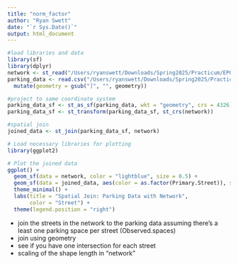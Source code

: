 ```yaml
---
title: "norm_factor"
author: "Ryan Swett"
date: "`r Sys.Date()`"
output: html_document
---
```


```r
#load libraries and data
library(sf)
library(dplyr)
network <- st_read("/Users/ryanswett/Downloads/Spring2025/Practicum/EPCenterline.geojson")
parking_data <- read.csv("/Users/ryanswett/Downloads/Spring2025/Practicum/Combined_Parking_Data.csv") %>%
  mutate(geometry = gsub("]", "", geometry))
```

```r
#project to same coordinate system
parking_data_sf <- st_as_sf(parking_data, wkt = "geometry", crs = 4326)
parking_data_sf <- st_transform(parking_data_sf, st_crs(network))
```


```r
#spatial join
joined_data <- st_join(parking_data_sf, network)
```

```r
# Load necessary libraries for plotting
library(ggplot2)

# Plot the joined data
ggplot() +
  geom_sf(data = network, color = "lightblue", size = 0.5) +  
  geom_sf(data = joined_data, aes(color = as.factor(Primary.Street)), size = 2) +  
  theme_minimal() +
  labs(title = "Spatial Join: Parking Data with Network",
       color = "Street") +
  theme(legend.position = "right")

```

- join the streets in the network to the parking data assuming there's a least one parking space per street (Observed.spaces)
- join using geometry
- see if you have one intersection for each street
- scaling of the shape length in "network"